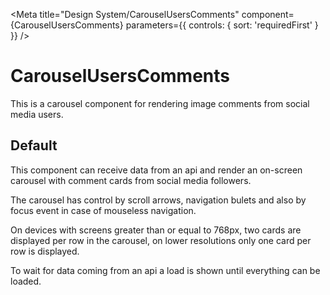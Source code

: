 
<Meta
  title="Design System/CarouselUsersComments"
  component={CarouselUsersComments}
  parameters={{
    controls: { sort: 'requiredFirst' }
  }}
/>

# CarouselUsersComments

This is a carousel component for rendering image comments from social media users.

## Default

This component can receive data from an api and render an on-screen carousel with comment cards from social media followers.

The carousel has control by scroll arrows, navigation bulets and also by focus event in case of mouseless navigation.

On devices with screens greater than or equal to 768px, two cards are displayed per row in the carousel, on lower resolutions only one card per row is displayed.

To wait for data coming from an api a load is shown until everything can be loaded.

<Canvas>
  <Story story={stories.Default} />
</Canvas>
